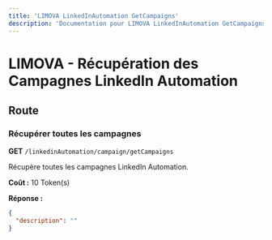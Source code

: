 ```yaml
---
title: 'LIMOVA LinkedInAutomation GetCampaigns'
description: 'Documentation pour LIMOVA LinkedInAutomation GetCampaigns'
---
```


# LIMOVA - Récupération des Campagnes LinkedIn Automation

## Route

### Récupérer toutes les campagnes
**GET** `/linkedinAutomation/campaign/getCampaigns`

Récupère toutes les campagnes LinkedIn Automation.

**Coût :** 10 Token(s)

**Réponse :**
```json
{
  "description": ""
}
``` 
